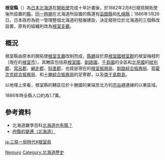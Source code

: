 {{japanese|japanese=根室県|kana=ねむろけん|romaji=Nemuro-kan}}
'''根室縣'''（{{jpn|j=根室県|kyu=根室縣|hg=ねむろけん|rm=Nemuro ken|f=y}}）為[[日本|日本]][[北海道|北海道]]在[[開拓使|開拓使]]完成十年計畫後，於1882年2月8日廢除開拓使後所設置的[[縣|縣]]，[[三縣一局時代|同一時期]]在北海道所設置的縣還有[[函館縣|函館縣]]和[[札幌縣|札幌縣]]；1886年1月26日，日本政府為統一管理整個北海道的發展建設，決定廢除位於北海道的三個縣改設置{{Tsl|ja|北海道庁 (1886-1947)|北海道廳 (1886-1947)|北海道廳}}，原有的組織則改為[[根室支廳|根室支廳]]。

==概況==

根室縣由原本的開拓使[[根室支廳|根室支廳]]改制而成，[[都道府縣廳所在地|縣廳]]設於原[[根室國|根室國]][[根室郡|根室郡]]的根室梅枝町（現在的[[根室市|根室市]]）。其轄區包括原[[根室國|根室國]]、[[釧路國|釧路國]]、[[千島國|千島國]]的全區和[[北見國|北見國]]的[[紋別郡|紋別郡]]、[[常呂郡|常呂郡]]、[[網走郡|網走郡]]、[[斜里郡|斜里郡]]，也就是現在的[[根室振興局|根室振興局]]、[[釧路綜合振興局|釧路綜合振興局]]、[[鄂霍次克綜合振興局|鄂霍次克綜合振興局]]、和[[十勝綜合振興局|十勝綜合振興局]]的足寄郡，以及[[南千島群島|南千島群島]]。

以地理上來看，根室縣的轄區位於十勝國的東端至北方的[[宗谷岬|宗谷岬]]連線的以東區域。

1886年時全縣人口約為1.7萬。

==參考資料==
*北海道雜學百科[http://pucchi.net/hokkaido/geo/country_history.php 北海道也有縣？] {{Wayback|url=http://pucchi.net/hokkaido/geo/country_history.php |date=20071217090631 }}
*[http://www.tt.rim.or.jp/~ishato/tiri/huken/k-hokkaido.htm 府縣的變遷（北海道）] {{Wayback|url=http://www.tt.rim.or.jp/~ishato/tiri/huken/k-hokkaido.htm |date=20201208054407 }}

{{日本已廢除的府縣}}

[[Category:日本已廢除的都道府縣|Nemuro]]
[[Category:北海道歷史|Category:北海道歷史]]

[[ja:三県一局時代#根室県|ja:三県一局時代#根室県]]